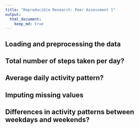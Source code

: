 ```yaml
---
title: "Reproducible Research: Peer Assessment 1"
output: 
  html_document:
    keep_md: true
---
```



## Loading and preprocessing the data



## Total number of steps taken per day?



## Average daily activity pattern?



## Imputing missing values



## Differences in activity patterns between weekdays and weekends?

